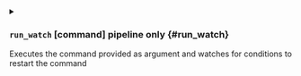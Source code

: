 

<details className="config-field -function" data-expandable="true">
<summary>

### `run_watch` <span className="config-field-type">[command]</span> <span className="config-field-enum"></span> <span className="config-field-default -return"></span> <span className="config-field-required" data-required="false">pipeline only</span>  {#run_watch}

Executes the command provided as argument and watches for conditions to restart the command

</summary>

<PartialFailonerror />
<PartialPath />


</details>
